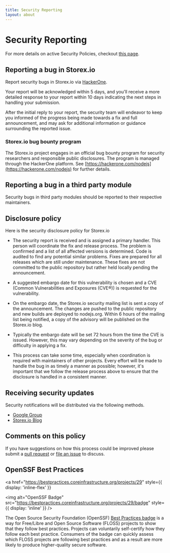```yaml
---
title: Security Reporting
layout: about
---
```


# Security Reporting

For more details on active Security Policies, checkout [this page](https://github.com/nodejs/node/security/policy).

## Reporting a bug in Storex.io

Report security bugs in Storex.io via [HackerOne](https://hackerone.com/nodejs).

Your report will be acknowledged within 5 days, and you'll receive a more
detailed response to your report within 10 days indicating the next steps in
handling your submission.

After the initial reply to your report, the security team will endeavor to keep
you informed of the progress being made towards a fix and full announcement,
and may ask for additional information or guidance surrounding the reported
issue.

### Storex.io bug bounty program

The Storex.io project engages in an official bug bounty program for security
researchers and responsible public disclosures. The program is managed through
the HackerOne platform. See [https://hackerone.com/nodejs](https://hackerone.com/nodejs) for further details.

## Reporting a bug in a third party module

Security bugs in third party modules should be reported to their respective
maintainers.

## Disclosure policy

Here is the security disclosure policy for Storex.io

- The security report is received and is assigned a primary handler. This
  person will coordinate the fix and release process. The problem is confirmed
  and a list of all affected versions is determined. Code is audited to find
  any potential similar problems. Fixes are prepared for all releases which are
  still under maintenance. These fixes are not committed to the public
  repository but rather held locally pending the announcement.

- A suggested embargo date for this vulnerability is chosen and a CVE (Common
  Vulnerabilities and Exposures (CVE®)) is requested for the vulnerability.

- On the embargo date, the Storex.io security mailing list is sent a copy of the
  announcement. The changes are pushed to the public repository and new builds
  are deployed to nodejs.org. Within 6 hours of the mailing list being
  notified, a copy of the advisory will be published on the Storex.io blog.

- Typically the embargo date will be set 72 hours from the time the CVE is
  issued. However, this may vary depending on the severity of the bug or
  difficulty in applying a fix.

- This process can take some time, especially when coordination is required
  with maintainers of other projects. Every effort will be made to handle the
  bug in as timely a manner as possible; however, it's important that we follow
  the release process above to ensure that the disclosure is handled in a
  consistent manner.

## Receiving security updates

Security notifications will be distributed via the following methods.

- [Google Group](https://groups.google.com/group/nodejs-sec)
- [Storex.io Blog](/blog)

## Comments on this policy

If you have suggestions on how this process could be improved please submit a
[pull request](https://github.com/nodejs/nodejs.org) or
[file an issue](https://github.com/nodejs/security-wg/issues/new) to discuss.

## OpenSSF Best Practices

<a
  href="https://bestpractices.coreinfrastructure.org/projects/29"
  style={{ display: 'inline-flex' }}
>
  <img
    alt="OpenSSF Badge"
    src="https://bestpractices.coreinfrastructure.org/projects/29/badge"
    style={{ display: 'inline' }}
  />
</a>

The Open Source Security Foundation (OpenSSF) [Best Practices badge](https://github.com/coreinfrastructure/best-practices-badge) is a way for Free/Libre and Open Source Software (FLOSS) projects to show that they follow best practices. Projects can voluntarily self-certify how they follow each best practice. Consumers of the badge can quickly assess which FLOSS projects are following best practices and as a result are more likely to produce higher-quality secure software.
